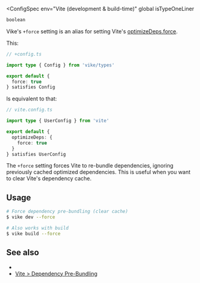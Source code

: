 
<ConfigSpec
  env="Vite (development & build-time)"
  global
  isTypeOneLiner
>
```ts
boolean
```
</ConfigSpec>

Vike's `+force` setting is an alias for setting Vite's [optimizeDeps.force](https://vite.dev/config/dep-optimization-options.html#optimizedeps-force).

This:

```ts
// +config.ts

import type { Config } from 'vike/types'

export default {
  force: true
} satisfies Config
```

Is equivalent to that:

```ts
// vite.config.ts

import type { UserConfig } from 'vite'

export default {
  optimizeDeps: {
    force: true
  }
} satisfies UserConfig
```

The `+force` setting forces Vite to re-bundle dependencies, ignoring previously cached optimized dependencies. This is useful when you want to clear Vite's dependency cache.

## Usage

```bash
# Force dependency pre-bundling (clear cache)
$ vike dev --force

# Also works with build
$ vike build --force
```

## See also

- <Link href="/settings" />
- [Vite > Dependency Pre-Bundling](https://vite.dev/guide/dep-pre-bundling.html)
